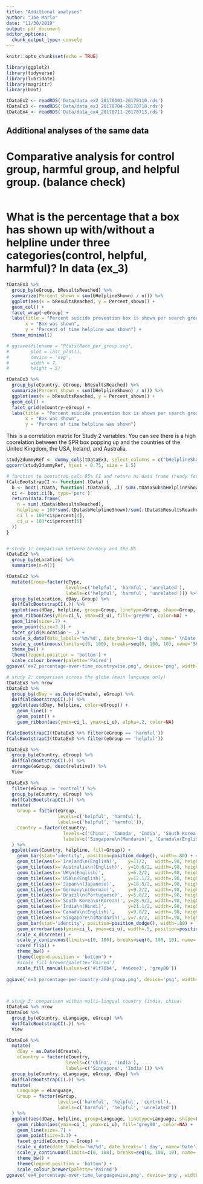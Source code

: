 ```yaml
---
title: "Additional analyses"
author: "Joe Marlo"
date: "11/30/2019"
output: pdf_document
editor_options: 
  chunk_output_type: console
---
```


```r
knitr::opts_chunk$set(echo = TRUE)

library(ggplot2)
library(tidyverse)
library(lubridate)
library(magrittr)
library(boot)

tDataEx2 <- readRDS('Data/data_ex2_20170101-20170110.rds')
tDataEx3 <- readRDS('Data/data_ex3_20170704-20170710.rds')
tDataEx4 <- readRDS('Data/data_ex4_20170711-20170713.rds')

```

## Additional analyses of the same data


# Comparative analysis for control group, harmful group, and helpful group. (balance check)

```r

```


# What is the percentage that a box has shown up with/without a helpline under three categories(control, helpful, harmful)?  In data (ex_3) 

```r
tDataEx3 %>%
  group_by(eGroup, bResultsReached) %>%
  summarize(Percent_shown = sum(bHelplineShown) / n()) %>%
  ggplot(aes(x = bResultsReached, y = Percent_shown)) +
  geom_col() +
  facet_wrap(~eGroup) +
  labs(title = "Percent suicide prevention box is shown per search group",
       x = "Box was shown",
       y = "Percent of time helpline was shown") +
  theme_minimal()

# ggsave(filename = "Plots/Rate_per_group.svg",
#        plot = last_plot(),
#        device = "svg",
#        width = 7,
#        height = 5)

tDataEx3 %>%
  group_by(eCountry, eGroup, bResultsReached) %>%
  summarize(Percent_shown = sum(bHelplineShown) / n()) %>%
  ggplot(aes(x = bResultsReached, y = Percent_shown)) +
  geom_col() +
  facet_grid(eCountry~eGroup) +
  labs(title = "Percent suicide prevention box is shown per search group and country",
       x = "Box was shown",
       y = "Percent of time helpline was shown")
```



This is a correlation matrix for Study 2 variables. You can see there is a high coorelation between the SPR box popping up and the countries of the United Kingdom, the USA, Ireland, and Australia.   

```r
study2dummyRef <- dummy_cols(tDataEx3, select_columns = c("bHelplineShown", "eLanguage", "eCountry", "eGroup"), remove_first_dummy = TRUE)
ggcorr(study2dummyRef, hjust = 0.75, size = 1.5)
```



```r

# function to bootstrap-calc 95% CI and return as data frame (ready for dplyr)
fCalcBootstrapCI <- function(.tData) {
  b <- boot(.tData, function(.tDataSub, .i) sum(.tDataSub$bHelplineShown[.i])/sum(.tDataSub$bResultsReached[.i]), 1000)
  ci <- boot.ci(b, type='perc')
  return(data.frame(
    n = sum(.tData$bResultsReached),
    helpline = 100*sum(.tData$bHelplineShown)/sum(.tData$bResultsReached),
    ci_l = 100*ci$percent[4],
    ci_u = 100*ci$percent[5]
  ))
}


# study 1: comparison between Germany and the US
tDataEx2 %>% 
  group_by(eLocation) %>%
  summarise(n=n())

tDataEx2 %>%
  mutate(Group=factor(eType,
                      levels=c('helpful', 'harmful', 'unrelated'),
                      labels=c('helpful', 'harmful', 'unrelated'))) %>%
  group_by(eLocation, dDay, Group) %>%
  do(fCalcBootstrapCI(.)) %>%
  ggplot(aes(dDay, helpline, group=Group, linetype=Group, shape=Group, fill=Group, color=Group)) +
  geom_ribbon(aes(ymin=ci_l, ymax=ci_u), fill='grey90', color=NA) +
  geom_line(size=.7) +
  geom_point(size=3.3) +
  facet_grid(eLocation ~ .) +
  scale_x_date(date_labels='%m/%d', date_breaks='1 day', name=' \nDate') +
  scale_y_continuous(limits=c(0, 100), breaks=seq(0, 100, 10), name='Share of results displaying the suicide prevention result [%]\n ') +
  theme_bw() +
  theme(legend.position = 'bottom') +
  scale_colour_brewer(palette='Paired')
ggsave('ex2_percentage-over-time_countrywise.png', device='png', width=10)

# study 2: comparison across the globe (main language only)
tDataEx3 %>% nrow
tDataEx3 %>%
  group_by(dDay = as.Date(dCreate), eGroup) %>%
  do(fCalcBootstrapCI(.)) %>%
  ggplot(aes(dDay, helpline, color=eGroup)) +
    geom_line() +
    geom_point() +
    geom_ribbon(aes(ymin=ci_l, ymax=ci_u), alpha=.2, color=NA)

fCalcBootstrapCI(tDataEx3 %>% filter(eGroup == 'harmful'))
fCalcBootstrapCI(tDataEx3 %>% filter(eGroup == 'helpful'))

tDataEx3 %>%
  group_by(eCountry, eGroup) %>%
  do(fCalcBootstrapCI(.)) %>%
  arrange(eGroup, desc(relative)) %>%
  View

tDataEx3 %>%
  filter(eGroup != 'control') %>%
  group_by(eCountry, eGroup) %>%
  do(fCalcBootstrapCI(.)) %>%
  mutate(
    Group = factor(eGroup, 
                   levels=c('helpful', 'harmful'),
                   labels=c('helpful', 'harmful')),
    Country = factor(eCountry,
                     levels=c('China', 'Canada', 'India', 'South Korea', 'Brazil', 'Germany', 'Japan', 'USA', 'UK', 'Australia', 'Ireland'),
                     labels=c('Singapore\n(Mandarin)', 'Canada\n(English)', 'India\n(Hindi)', 'South Korea\n(Korean)', 'Brazil\n(Portuguese)', 'Germany\n(German)', 'Japan\n(Japanese)', 'USA\n(English)', 'UK\n(English)', 'Australia\n(English)', 'Ireland\n(English)'))
  ) %>%
  ggplot(aes(Country, helpline, fill=Group)) +
    geom_bar(stat='identity', position=position_dodge(), width=.80) + #geom_bar doppelt, um Reihenfolge festzusetzen
    geom_tile(aes(x='Ireland\n(English)',    y=11/2,   width=.98, height=11, fill='suicide rate per 100,000 inhabitants'), inherit.aes=F, show.legend=T) +
    geom_tile(aes(x='Australia\n(English)',  y=10.6/2, width=.98, height=10.6, fill='suicide rate per 100,000 inhabitants'), inherit.aes=F, show.legend=T) +
    geom_tile(aes(x='UK\n(English)',         y=6.2/2,  width=.98, height=6.2, fill='suicide rate per 100,000 inhabitants'), inherit.aes=F, show.legend=T) +
    geom_tile(aes(x='USA\n(English)',        y=12.1/2, width=.98, height=12.1, fill='suicide rate per 100,000 inhabitants'), inherit.aes=F, show.legend=T) +
    geom_tile(aes(x='Japan\n(Japanese)',     y=18.5/2, width=.98, height=18.5, fill='suicide rate per 100,000 inhabitants'), inherit.aes=F, show.legend=T) +
    geom_tile(aes(x='Germany\n(German)',     y=9.2/2,  width=.98, height=9.2, fill='suicide rate per 100,000 inhabitants'), inherit.aes=F, show.legend=T) +
    geom_tile(aes(x='Brazil\n(Portuguese)',  y=5.8/2,  width=.98, height=5.8, fill='suicide rate per 100,000 inhabitants'), inherit.aes=F, show.legend=T) +
    geom_tile(aes(x='South Korea\n(Korean)', y=28.9/2, width=.98, height=28.9, fill='suicide rate per 100,000 inhabitants'), inherit.aes=F, show.legend=T) +
    geom_tile(aes(x='India\n(Hindi)',        y=21.1/2, width=.98, height=21.1, fill='suicide rate per 100,000 inhabitants'), inherit.aes=F, show.legend=T) +
    geom_tile(aes(x='Canada\n(English)',     y=9.8/2,  width=.98, height=9.8, fill='suicide rate per 100,000 inhabitants'), inherit.aes=F, show.legend=T) +
    geom_tile(aes(x='Singapore\n(Mandarin)', y=7.4/2,  width=.98, height=7.4, fill='suicide rate per 100,000 inhabitants'), inherit.aes=F, show.legend=T) +
    geom_bar(stat='identity', position=position_dodge(), width=.80) +
    geom_errorbar(aes(ymin=ci_l, ymax=ci_u), width=.5, position=position_dodge(.9)) +
    scale_x_discrete() +
    scale_y_continuous(limits=c(0, 100), breaks=seq(0, 100, 10), name=' \nShare of results displaying the suicide prevention result [%]') +
    coord_flip() +
    theme_bw() +
    theme(legend.position = 'bottom') +
    #scale_fill_brewer(palette='Paired')
    scale_fill_manual(values=c('#1f78b4', '#a6cee3', 'grey80'))
  
ggsave('ex3_percentage-per-country-and-group.png', device='png', width=10)
  


# study 3: comparison within multi-lingual country (india, china)
tDataEx4 %>% nrow
tDataEx4 %>%
  group_by(eCountry, eLanguage, eGroup) %>%
  do(fCalcBootstrapCI(.)) %>%
  View

tDataEx4 %>%
  mutate(
    dDay = as.Date(dCreate),
    eCountry = factor(eCountry,
                      levels=c('China', 'India'),
                      labels=c('Singapore', 'India'))) %>%
  group_by(eCountry, eLanguage, eGroup, dDay) %>%
  do(fCalcBootstrapCI(.)) %>%
  mutate(
    Language = eLanguage,
    Group = factor(eGroup, 
                   levels=c('harmful', 'helpful', 'control'),
                   labels=c('harmful', 'helpful', 'unrelated'))
  ) %>%
  ggplot(aes(dDay, helpline, group=Language, linetype=Language, shape=Language, fill=Language, color=Language)) +
    geom_ribbon(aes(ymin=ci_l, ymax=ci_u), fill='grey90', color=NA) +
    geom_line(size=.7) +
    geom_point(size=3.3) +
    facet_grid(eCountry ~ Group) +
    scale_x_date(date_labels='%m/%d', date_breaks='1 day', name='Date') +
    scale_y_continuous(limits=c(0, 100), breaks=seq(0, 100, 10), name='Share of results displaying the suicide prevention result [%]\n ') +
    theme_bw() +
    theme(legend.position = 'bottom') +
    scale_colour_brewer(palette='Paired')
ggsave('ex4_percentage-over-time_languagewise.png', device='png', width=10)
```

